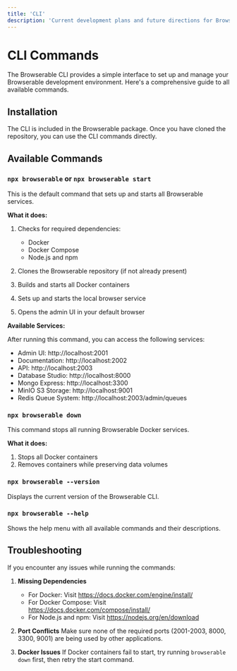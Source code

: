 ```yaml
---
title: 'CLI'
description: 'Current development plans and future directions for Browserable'
---
```


# CLI Commands

The Browserable CLI provides a simple interface to set up and manage your Browserable development environment. Here's a comprehensive guide to all available commands.

## Installation

The CLI is included in the Browserable package. Once you have cloned the repository, you can use the CLI commands directly.

## Available Commands

### `npx browserable` or `npx browserable start`

This is the default command that sets up and starts all Browserable services.

**What it does:**

1. Checks for required dependencies:
   - Docker
   - Docker Compose
   - Node.js and npm

2. Clones the Browserable repository (if not already present)

3. Builds and starts all Docker containers

4. Sets up and starts the local browser service

5. Opens the admin UI in your default browser

**Available Services:**

After running this command, you can access the following services:

- Admin UI: http://localhost:2001
- Documentation: http://localhost:2002
- API: http://localhost:2003
- Database Studio: http://localhost:8000
- Mongo Express: http://localhost:3300
- MinIO S3 Storage: http://localhost:9001
- Redis Queue System: http://localhost:2003/admin/queues

### `npx browserable down`

This command stops all running Browserable Docker services.

**What it does:**

1. Stops all Docker containers
2. Removes containers while preserving data volumes

### `npx browserable --version`

Displays the current version of the Browserable CLI.

### `npx browserable --help`

Shows the help menu with all available commands and their descriptions.

## Troubleshooting

If you encounter any issues while running the commands:

1. **Missing Dependencies**
   - For Docker: Visit https://docs.docker.com/engine/install/
   - For Docker Compose: Visit https://docs.docker.com/compose/install/
   - For Node.js and npm: Visit https://nodejs.org/en/download

2. **Port Conflicts**
   Make sure none of the required ports (2001-2003, 8000, 3300, 9001) are being used by other applications.

3. **Docker Issues**
   If Docker containers fail to start, try running `browserable down` first, then retry the start command.
